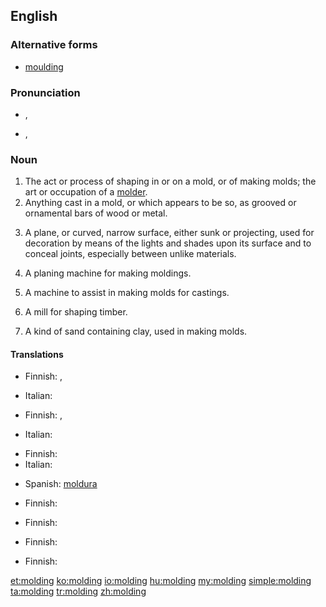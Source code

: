 ==English==

===Alternative forms===
* [[moulding]] {{qualifier|mainly UK}}

===Pronunciation===
* {{a|UK}} {{IPA|/ˈməʊl.dɪŋ/}}, {{SAMPA|/"m@Ul.dIN/}}
* {{a|US}} {{IPA|/ˈmoʊl.dɪŋɡ/}}, {{SAMPA|/"moUl.dINg/}}

===Noun===
{{en-noun}}

# The act or process of shaping in or on a mold, or of making molds; the art or occupation of a [[molder]].
# Anything cast in a mold, or which appears to be so, as grooved or ornamental bars of wood or metal.
# {{architecture}} A plane, or curved, narrow surface, either sunk or projecting, used for decoration by means of the lights and shades upon its surface and to conceal joints, especially between unlike materials.
# {{context|woodwork}} A planing machine for making moldings.
# {{context|founding}} A machine to assist in making molds for castings.
# {{context|milling}} A mill for shaping timber.
# {{context|founding}} A kind of sand containing clay, used in making molds.

====Translations====
{{trans-top|act or process of shaping in a mold}}
* Finnish: {{t-|fi|valaminen}}, {{t|fi|valu}}
{{trans-mid}}
* Italian: {{t+|it|cimasa|f}}
{{trans-bottom}}

{{trans-top|anything cast in a mold}}
* Finnish: {{t+|fi|valos}}, {{t|fi|valu}}
{{trans-mid}}
* Italian: {{t+|it|cimasa|f}}
{{trans-bottom}}

{{trans-top|architecture: narrow decorative surface}}
* Finnish: {{t|fi|lista}}
* Italian: {{t+|it|cimasa|f}}
{{trans-mid}}
* Spanish: [[moldura]] {{f}}
{{trans-bottom}}

{{trans-top|planing machine}}
* Finnish: {{t|fi|muotohöylä}}
{{trans-mid}}
{{trans-bottom}}

{{trans-top|machine to assist in making molds}}
* Finnish: {{t|fi|muottikone}}
{{trans-mid}}
{{trans-bottom}}

{{trans-top|mill for shaping timber}}
* Finnish: {{t|fi|muotojyrsin}}
{{trans-mid}}
{{trans-bottom}}

{{trans-top|founding: sand used for making molds}}
* Finnish: {{t|fi|valuhiekka}}
{{trans-mid}}
{{trans-bottom}}

[[et:molding]]
[[ko:molding]]
[[io:molding]]
[[hu:molding]]
[[my:molding]]
[[simple:molding]]
[[ta:molding]]
[[tr:molding]]
[[zh:molding]]